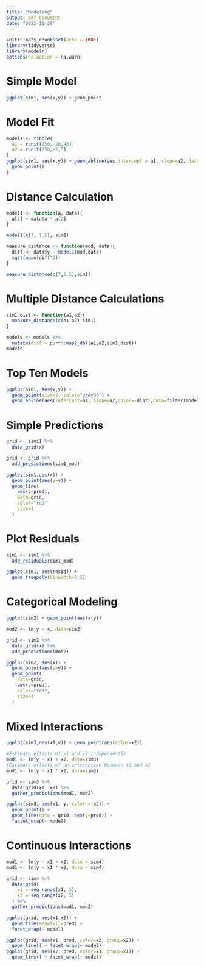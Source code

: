 ```yaml
---
title: "Modeling"
output: pdf_document
date: "2022-11-29"
---
```


```r
knitr::opts_chunk$set(echo = TRUE)
library(tidyverse)
library(modelr)
options(na.action = na.warn)
```

# Simple Model
```r
ggplot(sim1, aes(x,y)) + geom_point
```

# Model Fit
```r
models <- tibble(
  a1 = runif(250,-20,40),
  a2 = runif(250,-5,5)
)
ggplot(sim1, aes(x,y)) + geom_abline(aes intercept = a1, slope=a2, data = models, alpha=1/4) +
  geom_point()
)
```

# Distance Calculation
```r
model1 <- function(a, data){
  a[1] + data$x * a[2]
}

model1(c(7, 1.5), sim1)

measure_distance <- function(mod, data){
  diff <- data$y - model1(mod,data)
  sqrt(mean(diff^2))
}

measure_distance(c(7,1.5),sim1)
```

# Multiple Distance Calculations
```r
sim1_dist <- function(a1,a2){
  measure_distance(c(a1,a2),sim1)
}

models <- models %>%
  mutate(dist = purr::map2_dbl(a1,a2,sim1_dist))
models
```

# Top Ten Models
```r
ggplot(sim1, aes(x,y)) + 
  geom_point(size=2, color="grey30") +
  geom_abline(aes(intercept=a1, slope=a2,color=-dist),data=filter(models,rank(dist)<=10))
```

# Simple Predictions
```r
grid <- simi1 %>% 
  data_grid(x)

grid <- grid %>%
  add_predictions(sim1_mod)

ggplot(sim1,aes(x)) +
  geom_point(aes(y=y)) +
  geom_line(
    aes(y=pred),
    data=grid,
    color="red"
    size=1
  )
```

# Plot Residuals
```r
sim1 <- sim1 %>%
  add_residuals(sim1_mod)

ggplot(sim1, aes(resid)) +
  geom_freqpoly(binwidth=0.5)
```

# Categorical Modeling
```r
ggplot(sim2) + geom_point(aes(x,y))
```

```r
mod2 <- lm(y ~ x, data=sim2)

grid <- sim2 %>%
  data_grid(x) %>%
  add_predictions(mod2)

ggplot(sim2, aes(x)) +
  geom_point(aes(y=y)) +
  geom_point(
    data=grid,
    aes(y=pred),
    color="red",
    size=4
  )
```

# Mixed Interactions
```r
ggplot(sim3,aes(x1,y)) + geom_point(aes(color=x2))
```

```r
#Estimate effects of x1 and x2 independently
mod1 <- lm(y ~ x1 + x2, data=sim3)
#Estimate effects of an interaction between x1 and x2
mod1 <- lm(y ~ x1 * x2, data=sim3)

grid <- sim3 %>%
  data_grid(x1, x2) %>%
  gather_predictions(mod1, mod2)

ggplot(sim3, aes(x1, y, color = x2)) +
  geom_point() +
  geom_line(data = grid, aes(y=pred)) +
  factet_wrap(~ model)

```

# Continuous Interactions
```r
mod1 <- lm(y ~ x1 + x2, data = sim4)
mod1 <- lm(y ~ x1 * x2, data = sim4)

grid <- sim4 %>%
  data_grid(
    x1 = seq_range(x1, 5),
    x2 = seq_range(x2, 5)
  ) %>%
  gather_predictions(mod1, mod2)

ggplot(grid, aes(x1,x2)) +
  geom_tile(aes=fill=pred) +
  facet_wrap(~ model)
```

```r
ggplot(grid, aes(x1, pred, color=x2, group=x2)) +
  geom_line() + facet_wrap(~ model)
ggplot(grid, aes(x2, pred, color=x1, group=x1)) +
  geom_line() + facet_wrap(~ model)
```

